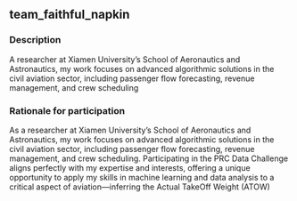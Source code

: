 ## team_faithful_napkin

### Description
A researcher at Xiamen University's School of Aeronautics and Astronautics, my work focuses on advanced algorithmic solutions in the civil aviation sector, including passenger flow forecasting, revenue management, and crew scheduling

### Rationale for participation
As a researcher at Xiamen University's School of Aeronautics and Astronautics, my work focuses on advanced algorithmic solutions in the civil aviation sector, including passenger flow forecasting, revenue management, and crew scheduling. Participating in the PRC Data Challenge aligns perfectly with my expertise and interests, offering a unique opportunity to apply my skills in machine learning and data analysis to a critical aspect of aviation—inferring the Actual TakeOff Weight (ATOW)

